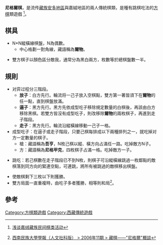 '''尼格爾棋'''，是流传[[藏族|藏族]][[安多地區|安多地區]]與嘉絨地區的兩人傳統棋類，是種有跳棋吃法的[[方棋|方棋]]類遊戲 <ref>{{zh}}[http://picall.imobilemag.com/mag/4414/contribution28207.html 浅谈嘉绒藏族民间棋类活动]{{dead link|date=2017年12月 |bot=InternetArchiveBot |fix-attempted=yes }}</ref>。

==棋具==

*N*N縱橫線棋盤，N為偶數。
**中心格劃一對角線，藏語稱為'''爾物'''。

*雙方棋子以顏色區分敵我，通常分為黑白兩方，枚數等於總棋盤數一半。

==規則==

*对弈过程分三階段。
**'''放子'''：白方先行。輪流将一己子放入空棋點，雙方第一著皆須下在'''爾物'''的任一點，直到棋盤放滿。
**'''逼子'''：黑方先行。黑方先依成型吃子移除規定數量的白棋後，再該由白方移除黑棋。若雙方皆沒有成型吃子，則改移除'''爾物'''的兩枚棋子，再進到走子階段。
**'''走子'''：黑方先行。輪流沿縱橫線移動一己子一格。
*成型吃子：在逼子或走子階段，只要己棋每排成以下兩種排列之一，就吃掉对方一定數量的棋子。
**槍：藏語稱為'''吾亨'''，N枚己棋以縱、橫方向占滿任一路。吃掉敵方N子。
**方：藏語稱為'''尼格甲克'''，四枚棋子占滿一格。吃掉敵方一子。

*跳吃：若己棋數在走子階段已不到N枚，則棋子可沿縱橫線跳過一枚鄰點的敵棋落到同方向的緊連空點，可連跳，將所有被跳過的敵棋移出棋盤。

*使敵棋剩下三枚以下則獲勝。
*雙方局面一直重複時，由吃子多者獲勝，相等則和局<ref>{{zh}}[http://d.wanfangdata.com.cn/Periodical_xnmzxyxb-zxshkxb200611057.aspx 西南民族大學學報（人文社科版） > 2006年11期 > 藏棋——"尼格爾"概談 ]</ref>。

==參考==
<div class="references-small">
<references/>
</div>

 
[[Category:方棋類遊戲|Category:方棋類遊戲]]
[[Category:西藏傳統遊戲|Category:西藏傳統遊戲]]